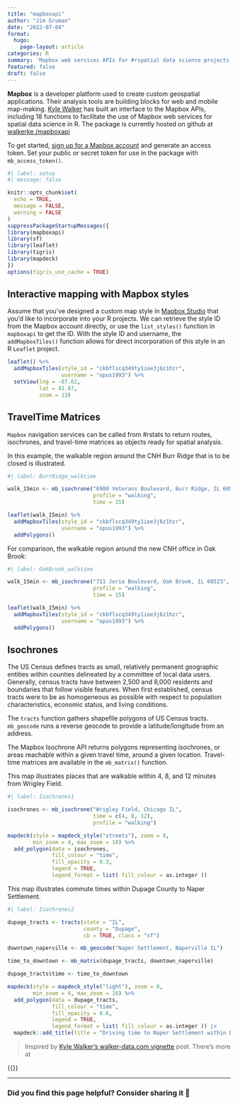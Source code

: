 ```yaml
---
title: "mapboxapi"
author: "Jim Gruman"
date: "2022-07-04"
format: 
  hugo:
    page-layout: article
categories: R
summary: 'Mapbox web services APIs for #rspatial data science projects'
featured: false
draft: false
---
```


**Mapbox** is a developer platform used to create custom geospatial applications. Their analysis tools are building blocks for web and mobile map-making. [Kyle Walker](https://twitter.com/kyle_e_walker) has built an interface to the Mapbox APIs, including 18 functions to facilitate the use of Mapbox web services for spatial data science in R. The package is currently hosted on github at [walkerke /mapboxapi](https://github.com/walkerke/mapboxapi)

To get started, [sign up for a Mapbox account](https://docs.mapbox.com/api/) and generate an access token. Set your public or secret token for use in the package with `mb_access_token()`. 

```r
#| label: setup
#| message: false

knitr::opts_chunk$set(
  echo = TRUE,
  message = FALSE,
  warning = FALSE
)
suppressPackageStartupMessages({
library(mapboxapi)
library(sf)
library(leaflet)
library(tigris)
library(mapdeck)
})
options(tigris_use_cache = TRUE)
```

## Interactive mapping with Mapbox styles

Assume that you’ve designed a custom map style in [Mapbox Studio](https://www.mapbox.com/mapbox-studio/) that you’d like to incorporate into your R projects. We can retrieve the style ID from the Mapbox account directly, or use the `list_styles()` function in `mapboxapi` to get the ID. With the style ID and username, the `addMapboxTiles()` function allows for direct incorporation of this style in an R `Leaflet` project.

```r
leaflet() %>%
  addMapboxTiles(style_id = "ckbflscq349ty1ioe3j6z1hzr",
                 username = "opus1993") %>%
  setView(lng = -87.62,
          lat = 41.87,
          zoom = 13)
```

## TravelTime Matrices

`Mapbox` navigation services can be called from #rstats to return routes, isochrones, and travel-time matrices as objects ready for spatial analysis. 

In this example, the walkable region around the CNH Burr Ridge that is to be closed is illustrated.

```r
#| label: BurrRidge_walktime

walk_15min <- mb_isochrone("6900 Veterans Boulevard, Burr Ridge, IL 60527",
                           profile = "walking",
                           time = 15)

leaflet(walk_15min) %>%
  addMapboxTiles(style_id = "ckbflscq349ty1ioe3j6z1hzr",
                 username = "opus1993") %>%
  addPolygons()
```

For comparison, the walkable region around the new CNH office in Oak Brook:

```r
#| label: OakBrook_walktime

walk_15min <- mb_isochrone("711 Jorie Boulevard, Oak Brook, IL 60523",
                           profile = "walking",
                           time = 15)

leaflet(walk_15min) %>%
  addMapboxTiles(style_id = "ckbflscq349ty1ioe3j6z1hzr",
                 username = "opus1993") %>%
  addPolygons()
```

## Isochrones 

The US Census defines tracts as small, relatively permanent geographic entities within counties delineated by a committee of local data users. Generally, census tracts have between 2,500 and 8,000 residents and boundaries that follow visible features. When first established, census tracts were to be as homogeneous as possible with respect to population characteristics, economic status, and living conditions.  

The `tracts` function gathers shapefile polygons of US Census tracts. `mb_geocode` runs a reverse geocode to provide a latitude/longitude from an address.

The Mapbox Isochrone API returns polygons representing isochrones, or areas reachable within a given travel time, around a given location. Travel-time matrices are available in the `mb_matrix()` function.

This map illustrates places that are walkable within 4, 8, and 12 minutes from Wrigley Field.

```r
#| label: Isochrones1

isochrones <- mb_isochrone("Wrigley Field, Chicago IL",
                           time = c(4, 8, 12),
                           profile = "walking")

mapdeck(style = mapdeck_style("streets"), zoom = 8,
        min_zoom = 4, max_zoom = 10) %>%
  add_polygon(data = isochrones,
              fill_colour = "time",
              fill_opacity = 0.3,
              legend = TRUE, 
              legend_format = list( fill_colour = as.integer )) 

```

This map illustrates commute times within Dupage County to Naper Settlement.

```r
#| label: Isochrones2

dupage_tracts <- tracts(state = "IL",
                        county = "Dupage",
                        cb = TRUE, class = "sf")

downtown_naperville <- mb_geocode("Naper Settlement, Naperville IL")

time_to_downtown <- mb_matrix(dupage_tracts, downtown_naperville)

dupage_tracts$time <- time_to_downtown

mapdeck(style = mapdeck_style("light"), zoom = 8,
        min_zoom = 4, max_zoom = 10) %>%
  add_polygon(data = dupage_tracts,
              fill_colour = "time",
              fill_opacity = 0.6,
              legend = TRUE, 
              legend_format = list( fill_colour = as.integer )) |> 
  mapdeck::add_title(title = "Driving time to Naper Settlement within Dupage County")
```


>Inspired by [Kyle Walker's walker-data.com vignette](https://walker-data.com/mapboxapi/) post. There's more at

{{<tweet user="kyle_e_walker" id="1271157392760324098">}}

----
                
### Did you find this page helpful? Consider sharing it 🙌
                
